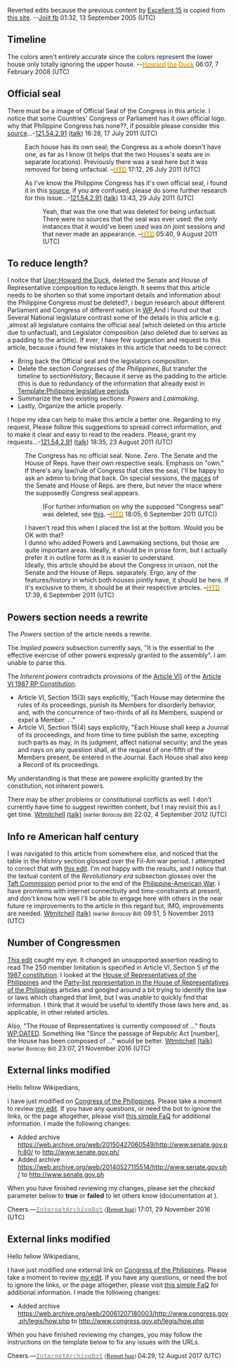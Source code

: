 {{WPPhilippines|class=B|importance=Top}}
Reverted edits because the previous content by [[User:Excellent 15|Excellent 15]] is copied from [http://www.i-site.ph/Factfinder/congress.html this site]. --[[User:Jojit fb|Jojit fb]] 01:32, 13 September 2005 (UTC)

== Timeline ==

The colors aren't entirely accurate since the colors represent the lower house only totally ignoring the upper house. --'''[[User:Howard the Duck|<font color="#FFA500">Howard</font>]] [[Special:Contributions/Howard the Duck|<font color="#FFA500">the</font>]] [[User talk:Howard the Duck|<font color="#FFA500">Duck</font>]]''' 06:07, 7 February 2008 (UTC)

== Official seal ==

There must be a image of Official Seal of the Congress in this article. I notice that some Countries' Congress or Parliament has it own official logo. why that Philippine Congress has none??, if possible please consider this [http://en.wikipedia.org/wiki/File:Senate_Seal.png source]...-[[Special:Contributions/121.54.2.91|121.54.2.91]] ([[User talk:121.54.2.91|talk]]) 16:28, 17 July 2011 (UTC)
:Each house has its own seal; the Congress as a whole doesn't have one, as far as I know (it helps that the two Houses's seats are in separate locations). Previously there was a seal here but it was removed for being unfactual. –'''[[User:Howard the Duck|<font color="#FFA500">H</font>]][[User talk:Howard the Duck|<font color="#FFA500">T</font>]][[Special:Contributions/Howard the Duck|<font color="#FFA500">D</font>]]''' 17:12, 26 July 2011 (UTC)

: As I've know the Philippine Congress has it's own official seal, i found it in this [http://en.wikipilipinas.org/index.php?title=Image:Congress.png source], if you are confused, please do some further research for this  issue...-[[Special:Contributions/121.54.2.91|121.54.2.91]] ([[User talk:121.54.2.91|talk]]) 13:43, 29 July 2011 (UTC)
::Yeah, that was the one that was deleted for being unfactual. There were no sources that the seal was ever used: the only instances that it would've been used was on joint sessions and that never made an appearance. –'''[[User:Howard the Duck|<font color="#FFA500">H</font>]][[User talk:Howard the Duck|<font color="#FFA500">T</font>]][[Special:Contributions/Howard the Duck|<font color="#FFA500">D</font>]]''' 05:40, 9 August 2011 (UTC)

==To reduce length?==
I noitce that [[User:Howard the Duck]], deleted the Senate and House of Representative composition to reduce length. It seems that this article needs to be shorten so that some important details and information about the Philippine Congress must be deleted?, i begun research about different Parliament and Congress of different nation In [[Wikipedia|WP]],And i found out that Several National legislature contrast some of the details in this article e.g. ,almost all legislature contains the official seal (which deleted on this article due to unfactual), and Legislator composition (also deleted due to serves as a padding to the article). If ever, I have few suggestion and request to this article, because i found few mistakes in this article that needs to be correct:
* Bring back the Official seal and the legislators composition.
* Delete the section ''Congresses of the Philippines'', But transfer the timeline to section''History'', Because it serve as the padding to the article. (this is due to redundancy of the information that already exist in [[Template:Philippine legislative periods]]
* Summarize the two existing sections: ''Powers'' and ''Lawmaking''.
* Lastly, Organize the article properly.
I hope my idea can help to make this article a better one. Regarding to my request, Please follow this suggestions to spread correct information, and to make it clear and easy to read to the readers. Please, grant my requests...-[[Special:Contributions/121.54.2.91|121.54.2.91]] ([[User talk:121.54.2.91|talk]]) 18:35, 23 August 2011 (UTC)
:The Congress has no official seal. None. Zero. The Senate and the House of Reps. have their ''own'' respective seals. Emphasis on "own." If there's any law/rule of Congress that cites the seal, I'll be happy to ask an admin to bring that back. On special sessions, the [[mace]]s of the Senate and House of Reps. are there, but never the mace where the supposedly Congress seal appears.
::(For further information on why the supposed "Congress seal" was deleted, see [[Wikipedia talk:Tambayan Philippines/Archive27#Congress seal|this]]. –'''[[User:Howard the Duck|<font color="#FFA500">H</font>]][[User talk:Howard the Duck|<font color="#FFA500">T</font>]][[Special:Contributions/Howard the Duck|<font color="#FFA500">D</font>]]''' 18:05, 6 September 2011 (UTC))
:I haven't read this when I placed the list at the bottom. Would you be OK with that?
:I dunno who added Powers and Lawmaking sections, but those are quite important areas. Ideally, it should be in prose form, but I actually prefer it in outline form as it is easier to understand.
:Ideally, this article should be about the Congress in unison, not the Senate and the House of Reps. separately. Ergo, any of the features/history in which both houses jointly have, it should be here. If it's exclusive to them, it should be at their respective articles. –'''[[User:Howard the Duck|<font color="#FFA500">H</font>]][[User talk:Howard the Duck|<font color="#FFA500">T</font>]][[Special:Contributions/Howard the Duck|<font color="#FFA500">D</font>]]''' 17:39, 6 September 2011 (UTC)

==  Powers section needs a rewrite ==

The ''Powers'' section of the article needs a rewrite.

The ''Implied powers'' subsection currently says, "It is the essential to the effective exercise of other powers expressly granted to the assembly". I am unable to parse this.

The ''Inherent powers'' contradicts provisions of the [http://www.chanrobles.com/article6.htm Article VI]] of the [http://www.chanrobles.com/article6.htm Article VI 1987 RP Constitution].
*Article VI, Section 15(3) says explicitly, "Each House may determine the rules of its proceedings, punish its Members for disorderly behavior, and, with the concurrence of two-thirds of all its Members, suspend or expel a Member. ..."
*Article VI, Section 15(4) says explicitly, "Each House shall keep a Journal of its proceedings, and from time to time publish the same, excepting such parts as may, in its judgment, affect national security; and the yeas and nays on any question shall, at the request of one-fifth of the Members present, be entered in the Journal.   Each House shall also keep a Record of its proceedings.
My understanding is that these are powere explicitly granted by the constitution, not inherent powers.

There may be other problems or constitutional conflicts as well. I don't currently have time to suggest rewritten content, but I may revisit this as I get time. [[User:Wtmitchell|Wtmitchell]]  [[User talk:Wtmitchell|(talk)]] <small>(earlier ''Boracay Bill'')</small> 22:02, 4 September 2012 (UTC)

== Info re American half century ==

I was navigated to this article from somewhere else, and noticed that the table in the ''History'' section glossed over the Fil-Am war period. I attempted to correct that with [https://en.wikipedia.org/w/index.php?title=Congress_of_the_Philippines&diff=580279954&oldid=580265188 this edit]. I'm not happy with the results, and I notice that the textual content of the ''Revolutionary era'' subsection glosses over the [[Taft Commission]] period prior to the end of the [[Philippine-American War]]. I have promlems with internet connectivity and time-constraints at present, and don't know how well I'll be able to engage here with others in the near future re improvements to the article in this regard but, IMO, improvements are needed. [[User:Wtmitchell|Wtmitchell]]  [[User talk:Wtmitchell|(talk)]] <small>(earlier ''Boracay Bill'')</small> 09:51, 5 November 2013 (UTC)

== Number of Congressmen ==

[https://en.wikipedia.org/w/index.php?title=Congress_of_the_Philippines&curid=285074&diff=750676388&oldid=748288783 This edit] caught my eye. It changed an unsupported assertion reading
{{quote|The House of Representatives is composed of a maximum of 250 congressmen.}}
to read
{{quote|The House of Representatives is currently composed of 297 congressmen. Sec. 5 Art. VI of the Constitution states that the House "shall be composed of not more than 250 members, unless otherwised fixed by law..."}}
The 250 member limitation is specified in Article VI, Section 5 of the [http://www.gov.ph/constitutions/1987-constitution/ 1987 constitution]. I looked at the [[House of Representatives of the Philippines]] and the [[Party-list representation in the House of Representatives of the Philippines]] articles and googled around a bit trying to identify the law or laws which changed that limit, but I was unable to quickly find that information. I think that it would be useful to identify those laws here and, as applicable, in other related articles.

Also, "The House of Representatives is currently composed of ..." flouts [[WP:DATED]]. Something like "Since the passage of Republic Act [number], the House has been composed of ..." would be better. [[User:Wtmitchell|Wtmitchell]]  [[User talk:Wtmitchell|(talk)]] <small>(earlier ''Boracay Bill'')</small> 23:07, 21 November 2016 (UTC)

== External links modified ==

Hello fellow Wikipedians,

I have just modified {{plural:2|one external link|2 external links}} on [[Congress of the Philippines]]. Please take a moment to review [https://en.wikipedia.org/w/index.php?diff=prev&oldid=752124395 my edit]. If you have any questions, or need the bot to ignore the links, or the page altogether, please visit [[User:Cyberpower678/FaQs#InternetArchiveBot|this simple FaQ]] for additional information. I made the following changes:
*Added archive https://web.archive.org/web/20150427060549/http://www.senate.gov.ph:80/ to http://www.senate.gov.ph/
*Added archive https://web.archive.org/web/20140527115514/http://www.senate.gov.ph/ to http://www.senate.gov.ph

When you have finished reviewing my changes, please set the ''checked'' parameter below to '''true''' or '''failed''' to let others know (documentation at {{tlx|Sourcecheck}}).

{{sourcecheck|checked=true}}

Cheers.—[[User:InternetArchiveBot|'''<span style="color:darkgrey;font-family:monospace">InternetArchiveBot</span>''']] <span style="color:green;font-family:Rockwell">([[User talk:InternetArchiveBot|Report bug]])</span> 17:01, 29 November 2016 (UTC)

== External links modified ==

Hello fellow Wikipedians,

I have just modified one external link on [[Congress of the Philippines]]. Please take a moment to review [https://en.wikipedia.org/w/index.php?diff=prev&oldid=795122070 my edit]. If you have any questions, or need the bot to ignore the links, or the page altogether, please visit [[User:Cyberpower678/FaQs#InternetArchiveBot|this simple FaQ]] for additional information. I made the following changes:
*Added archive https://web.archive.org/web/20061207180003/http://www.congress.gov.ph/legis/how.php to http://www.congress.gov.ph/legis/how.php

When you have finished reviewing my changes, you may follow the instructions on the template below to fix any issues with the URLs.

{{sourcecheck|checked=false|needhelp=}}

Cheers.—[[User:InternetArchiveBot|'''<span style="color:darkgrey;font-family:monospace">InternetArchiveBot</span>''']] <span style="color:green;font-family:Rockwell">([[User talk:InternetArchiveBot|Report bug]])</span> 04:29, 12 August 2017 (UTC)
